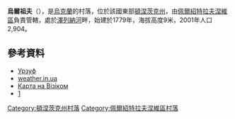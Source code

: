 {{coord|46|54|57|N|37|7|2|E|scale:30000|display=title}}

'''烏爾祖夫'''（{{lang-uk|Урзуф}}），是[[烏克蘭|烏克蘭]]的村落，位於該國東部[[頓涅茨克州|頓涅茨克州]]，由[[佩爾紹特拉夫涅維區|佩爾紹特拉夫涅維區]]負責管轄，處於[[澤列納河_(亞速海)|澤列納河]]畔，始建於1779年，海拔高度9米，2001年人口2,904。

==參考資料==
*[http://gska2.rada.gov.ua/pls/z7502/A005?rdat1=13.01.2008&rf7571=7284 Урзуф]{{dead link|date=2018年3月 |bot=InternetArchiveBot |fix-attempted=yes }}
*[http://weather.in.ua/ua/doneckaja/26919 weather.in.ua] {{Wayback|url=http://weather.in.ua/ua/doneckaja/26919 |date=20201126191439 }}
* [https://web.archive.org/web/20160304192250/http://maps.visicom.ua/utils/iframe/ru/479:358/?c%2F37.1083%3A46.9110%3A13%2F Карта на Візіком]
* [https://web.archive.org/web/20190203094601/http://xn--g1aricf.dn.ua/]

{{DEFAULTSORT:Урзуф}}
[[Category:頓涅茨克州村落|Category:頓涅茨克州村落]]
[[Category:佩爾紹特拉夫涅維區村落|Category:佩爾紹特拉夫涅維區村落]]


{{Donetsk-geo-stub}}